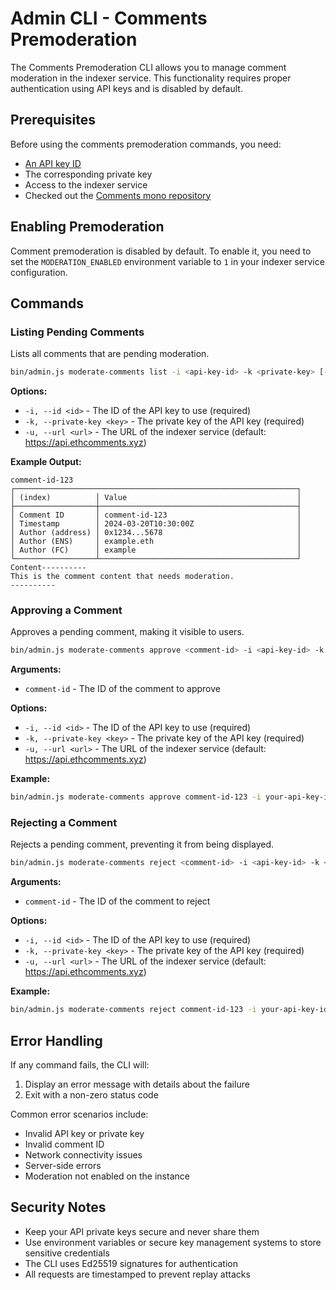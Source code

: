 # Admin CLI - Comments Premoderation

The Comments Premoderation CLI allows you to manage comment moderation in the indexer service. This functionality requires proper authentication using API keys and is disabled by default.

## Prerequisites

Before using the comments premoderation commands, you need:

- [An API key ID](/indexer/admin-cli-api-key-management)
- The corresponding private key
- Access to the indexer service
- Checked out the [Comments mono repository](https://github.com/ecp-eth/comments-monorepo)

## Enabling Premoderation

Comment premoderation is disabled by default. To enable it, you need to set the `MODERATION_ENABLED` environment variable to `1` in your indexer service configuration.

## Commands

### Listing Pending Comments

Lists all comments that are pending moderation.

```bash
bin/admin.js moderate-comments list -i <api-key-id> -k <private-key> [--url <indexer-url>]
```

**Options:**

- `-i, --id <id>` - The ID of the API key to use (required)
- `-k, --private-key <key>` - The private key of the API key (required)
- `-u, --url <url>` - The URL of the indexer service (default: https://api.ethcomments.xyz)

**Example Output:**

```
comment-id-123
┌───────────────────────────────────────────────────────────────┐
│ (index)          │ Value                                      │
├──────────────────┼────────────────────────────────────────────┤
│ Comment ID       │ comment-id-123                             │
│ Timestamp        │ 2024-03-20T10:30:00Z                       │
│ Author (address) │ 0x1234...5678                              │
│ Author (ENS)     │ example.eth                                │
│ Author (FC)      │ example                                    │
└──────────────────┴────────────────────────────────────────────┘
Content----------
This is the comment content that needs moderation.
----------
```

### Approving a Comment

Approves a pending comment, making it visible to users.

```bash
bin/admin.js moderate-comments approve <comment-id> -i <api-key-id> -k <private-key> [--url <indexer-url>]
```

**Arguments:**

- `comment-id` - The ID of the comment to approve

**Options:**

- `-i, --id <id>` - The ID of the API key to use (required)
- `-k, --private-key <key>` - The private key of the API key (required)
- `-u, --url <url>` - The URL of the indexer service (default: https://api.ethcomments.xyz)

**Example:**

```bash
bin/admin.js moderate-comments approve comment-id-123 -i your-api-key-id -k your-private-key
```

### Rejecting a Comment

Rejects a pending comment, preventing it from being displayed.

```bash
bin/admin.js moderate-comments reject <comment-id> -i <api-key-id> -k <private-key> [--url <indexer-url>]
```

**Arguments:**

- `comment-id` - The ID of the comment to reject

**Options:**

- `-i, --id <id>` - The ID of the API key to use (required)
- `-k, --private-key <key>` - The private key of the API key (required)
- `-u, --url <url>` - The URL of the indexer service (default: https://api.ethcomments.xyz)

**Example:**

```bash
bin/admin.js moderate-comments reject comment-id-123 -i your-api-key-id -k your-private-key
```

## Error Handling

If any command fails, the CLI will:

1. Display an error message with details about the failure
2. Exit with a non-zero status code

Common error scenarios include:

- Invalid API key or private key
- Invalid comment ID
- Network connectivity issues
- Server-side errors
- Moderation not enabled on the instance

## Security Notes

- Keep your API private keys secure and never share them
- Use environment variables or secure key management systems to store sensitive credentials
- The CLI uses Ed25519 signatures for authentication
- All requests are timestamped to prevent replay attacks
